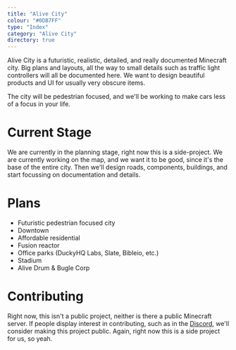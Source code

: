 ```yaml
---
title: "Alive City"
colour: "#0DB7FF"
type: "Index"
category: "Alive City"
directory: true
---
```


Alive City is a futuristic, realistic, detailed, and really documented Minecraft city. Big plans and layouts, all the way to small details such as traffic light controllers will all be documented here. We want to design beautiful products and UI for usually very obscure items.

The city will be pedestrian focused, and we'll be working to make cars less of a focus in your life.

# Current Stage

We are currently in the planning stage, right now this is a side-project. We are currently working on the map, and we want it to be good, since it's the base of the entire city. Then we'll design roads, components, buildings, and start focussing on documentation and details.

# Plans

- Futuristic pedestrian focused city
- Downtown
- Affordable residential
- Fusion reactor
- Office parks (DuckyHQ Labs, Slate, Bibleio, etc.)
- Stadium
- Alive Drum & Bugle Corp

# Contributing

Right now, this isn't a public project, neither is there a public Minecraft server. If people display interest in contributing, such as in the [Discord](https://discord.gg/UWCJbNVrKh), we'll consider making this project public. Again, right now this is a side project for us, so yeah.
